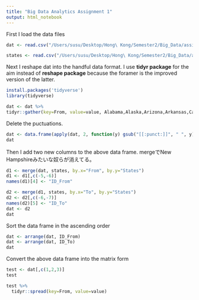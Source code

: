 ```yaml
---
title: "Big Data Analytics Assignment 1"
output: html_notebook
---
```


First I load the data files
```r
dat <- read.csv("/Users/susu/Desktop/Hong\ Kong/Semester2/Big_Data/assignment_data/as1/migration2012.csv")
```

```r
states <- read.csv("/Users/susu/Desktop/Hong\ Kong/Semester2/Big_Data/assignment_data/as1/states_chord.csv")
```

Next I reshape dat into the handful data format. I use **tidyr package** for the aim instead of **reshape package** because the foramer is the improved version of the latter.

```r
install.packages('tidyverse')
library(tidyverse)
```

```r
dat <- dat %>%
tidyr::gather(key=From, value=value, Alabama,Alaska,Arizona,Arkansas,California,Colorado,Connecticut,Delaware,District.of.Columbia,Florida,Georgia,Hawaii,Idaho,Illinois,Indiana,Iowa,Kansas,Kentucky,Louisiana,Maine,Maryland,Massachusetts,Michigan,Minnesota,Mississippi,Missouri,Montana,Nebraska,Nevada,New.Hampshire,New.Jersey,New.Mexico,New.York,North.Carolina,North.Dakota,Ohio,Oklahoma,Oregon,Pennsylvania,Rhode.Island,South.Carolina,South.Dakota,Tennessee,Texas,Utah,Vermont,Virginia,Washington,West.Virginia,Wisconsin,Wyoming)
```

Delete the puctuations.

```r
dat <- data.frame(apply(dat, 2, function(y) gsub("[[:punct:]]", " ", y)))
dat
```

Then I add two new columns to the above data frame.
mergeでNew Hampshireみたいな奴らが消えてる。

```r
d1 <- merge(dat, states, by.x="From", by.y="States")
d1 <- d1[,c(-5,-6)]
names(d1)[4] <- "ID_From"

d2 <- merge(d1, states, by.x="To", by.y="States")
d2 <- d2[,c(-6,-7)]
names(d2)[5] <- "ID_To"
dat <- d2
dat
```

Sort the data frame in the ascending order

```r
dat <- arrange(dat, ID_From)
dat <- arrange(dat, ID_To)
dat
```

Convert the above data frame into the matrix form

```r
test <- dat[,c(1,2,3)]
test

test %>%
  tidyr::spread(key=From, value=value)
```













